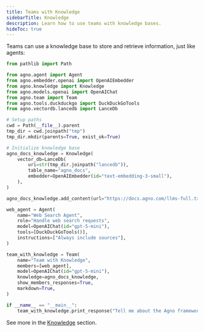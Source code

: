 ```yaml
---
title: Teams with Knowledge
sidebarTitle: Knowledge
description: Learn how to use teams with knowledge bases.
hideToc: true
---
```


Teams can use a knowledge base to store and retrieve information, just like agents:

```python
from pathlib import Path

from agno.agent import Agent
from agno.embedder.openai import OpenAIEmbedder
from agno.knowledge import Knowledge
from agno.models.openai import OpenAIChat
from agno.team import Team
from agno.tools.duckduckgo import DuckDuckGoTools
from agno.vectordb.lancedb import LanceDb

# Setup paths
cwd = Path(__file__).parent
tmp_dir = cwd.joinpath("tmp")
tmp_dir.mkdir(parents=True, exist_ok=True)

# Initialize knowledge base
agno_docs_knowledge = Knowledge(
    vector_db=LanceDb(
        uri=str(tmp_dir.joinpath("lancedb")),
        table_name="agno_docs",
        embedder=OpenAIEmbedder(id="text-embedding-3-small"),
    ),
)

agno_docs_knowledge.add_content(url="https://docs.agno.com/llms-full.txt")

web_agent = Agent(
    name="Web Search Agent",
    role="Handle web search requests",
    model=OpenAIChat(id="gpt-5-mini"),
    tools=[DuckDuckGoTools()],
    instructions=["Always include sources"],
)

team_with_knowledge = Team(
    name="Team with Knowledge",
    members=[web_agent],
    model=OpenAIChat(id="gpt-5-mini"),
    knowledge=agno_docs_knowledge,
    show_members_responses=True,
    markdown=True,
)

if __name__ == "__main__":
    team_with_knowledge.print_response("Tell me about the Agno framework", stream=True)
```

See more in the [Knowledge](/docs/documentation/knowledge/introduction) section.
